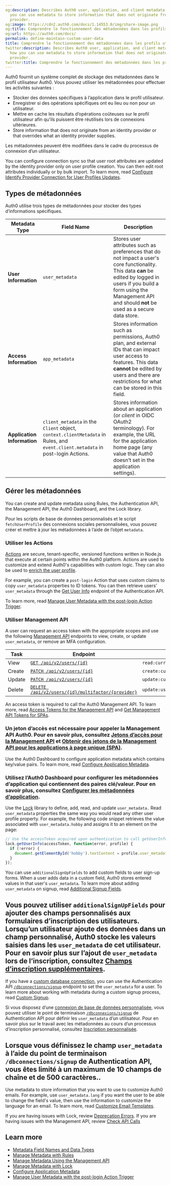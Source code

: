 ```yaml
---
og:description: Describes Auth0 user, application, and client metadata. Learn how
  you can use metadata to store information that does not originate from an identity
  provider.
og:image: https://cdn2.auth0.com/docs/1.14553.0/img/share-image.png
og:title: Comprendre le fonctionnement des métadonnées dans les profils utilisateurs
og:url: https://auth0.com/docs/
permalink: define-maintain-custom-user-data
title: Comprendre le fonctionnement des métadonnées dans les profils utilisateurs
twitter:description: Describes Auth0 user, application, and client metadata. Learn
  how you can use metadata to store information that does not originate from an identity
  provider.
twitter:title: Comprendre le fonctionnement des métadonnées dans les profils utilisateurs
---
```


Auth0 fournit un système complet de stockage des métadonnées dans le profil utilisateur Auth0. Vous pouvez utiliser les métadonnées pour effectuer les activités suivantes :

* Stocker des données spécifiques à l’application dans le profil utilisateur.
* Enregistrer si des opérations spécifiques ont eu lieu ou non pour un utilisateur.
* Mettre en cache les résultats d’opérations coûteuses sur le profil utilisateur afin qu’ils puissent être réutilisés lors de connexions ultérieures.
* Store information that does not originate from an <Tooltip tip="Identity Provider (IdP): Service that stores and manages digital identities." cta="View Glossary" href="/docs/glossary?term=identity+provider">identity provider</Tooltip> or that overrides what an identity provider supplies.

Les métadonnées peuvent être modifiées dans le cadre du processus de connexion d’un utilisateur.

You can configure connection sync so that user root attributes are updated by the identity provider only on user profile creation. You can then edit root attributes individually or by bulk import. To learn more, read [Configure Identify Provider Connection for User Profiles Updates](/docs/manage-users/user-accounts/user-profiles/configure-connection-sync-with-auth0).

## Types de métadonnées

Auth0 utilise trois types de métadonnées pour stocker des types d’informations spécifiques.

<table class="table"><thead>
<tr>
<th><strong>Metadata Type</strong></th>
<th><strong>Field Name</strong></th>
<th><strong>Description</strong></th>
</tr>
</thead>
<tbody>
<tr>
<td><strong>User Information</strong></td>
<td><code>user_metadata</code></td>
<td>Stores user attributes such as preferences that do not impact a user's core functionality. This data <strong>can</strong> be edited by logged in users if you build a form using the Management API and should <strong>not</strong> be used as a secure data store.</td>
</tr>
<tr>
<td><strong>Access Information</strong></td>
<td><code>app_metadata</code></td>
<td>Stores information such as permissions, Auth0 plan, and external IDs that can impact user access to features. This data <strong>cannot</strong> be edited by users and there are restrictions for what can be stored in this field.</td>
</tr>
<tr>
<td><strong>Application Information</strong></td>
<td><code>client_metadata</code> in the <code>Client</code> object, <code>context.clientMetadata</code> in Rules, and <code>event.client.metadata</code> in post-login Actions.</td>
<td>Stores information about an application (or <em>client</em> in OIDC OAuth2 terminology). For example, the URL for the application home page (any value that Auth0 doesn’t set in the application settings).</td>
</tr>
</tbody>
</table>

## Gérer les métadonnées

You can create and update metadata using Rules, the Authentication API, the <Tooltip tip="Management API: A product to allow customers to perform administrative tasks." cta="View Glossary" href="/docs/glossary?term=Management+API">Management API</Tooltip>, the <Tooltip tip="Auth0 Dashboard: Auth0's main product to configure your services." cta="View Glossary" href="/docs/glossary?term=Auth0+Dashboard">Auth0 Dashboard</Tooltip>, and the Lock library.

Pour les scripts de base de données personnalisés et le script `fetchUserProfile` des connexions sociales personnalisées, vous pouvez créer et mettre à jour les métadonnées à l’aide de l’objet `metadata`.

### Utiliser les Actions

[Actions](/docs/customize/actions) are secure, tenant-specific, versioned functions written in Node.js that execute at certain points within the Auth0 platform. Actions are used to customize and extend Auth0's capabilities with custom logic. They can also be used to [enrich the user profile](/docs/customize/actions/explore-triggers/signup-and-login-triggers/login-trigger#enrich-the-user-profile).

For example, you can create a `post-login` Action that uses custom claims to copy `user_metadata` properties to <Tooltip tip="ID Token: Credential meant for the client itself, rather than for accessing a resource." cta="View Glossary" href="/docs/glossary?term=ID+tokens">ID tokens</Tooltip>. You can then retrieve users' `user_metadata` through the [Get User Info](https://auth0.com/docs/api/authentication#get-user-info) endpoint of the Authentication API.

To learn more, read [Manage User Metadata with the post-login Action Trigger](/docs/manage-users/user-accounts/metadata/manage-user-metadata).

### Utiliser Management API

A user can request an <Tooltip tip="Access Token: Authorization credential, in the form of an opaque string or JWT, used to access an API." cta="View Glossary" href="/docs/glossary?term=access+token">access token</Tooltip> with the appropriate scopes and use the following [Management API](https://auth0.com/docs/api/management/v2) endpoints to view, create, or update `user_metadata`, or remove an <Tooltip tip="Multi-factor authentication (MFA): User authentication process that uses a factor in addition to username and password such as a code via SMS." cta="View Glossary" href="/docs/glossary?term=MFA">MFA</Tooltip> configuration.

<table class="table"><thead>
<tr>
<th><strong>Task</strong></th>
<th><strong>Endpoint</strong></th>
<th><strong>Scope</strong></th>
</tr>
</thead>
<tbody>
<tr>
<td>View</td>
<td><a href="https://auth0.com/docs/api/management/v2#!/Users/get_users_by_id"><code>GET /api/v2/users/{id}</code></a></td>
<td><code>read:current_user</code></td>
</tr>
<tr>
<td>Create</td>
<td><a href="https://auth0.com/docs/api/management/v2#!/Users/post_users"><code>PATCH /api/v2/users/{id}</code></a></td>
<td><code>create:current_user_metadata</code></td>
</tr>
<tr>
<td>Update</td>
<td><a href="https://auth0.com/docs/api/management/v2#!/Users/patch_users_by_id"><code>PATCH /api/v2/users/{id}</code></a></td>
<td><code>update:current_user_metadata</code></td>
</tr>
<tr>
<td>Delete</td>
<td><a href="https://auth0.com/docs/api/management/v2#!/Users/delete_multifactor_by_provider"><code>DELETE /api/v2/users/{id}/multifactor/{provider}</code></a></td>
<td><code>update:users</code></td>
</tr>
</tbody>
</table>

An access token is required to call the Auth0 Management API. To learn more, read [Access Tokens for the Management API](https://auth0.com/docs/api/management/v2/tokens) and [Get Management API Tokens for SPAs](https://auth0.com/docs/api/management/v2/get-access-tokens-for-spas).

### Un jeton d’accès est nécessaire pour appeler la Management API Auth0. Pour en savoir plus, consultez [Jetons d’accès pour la Management API](/api/management/v2/tokens) et [Obtenir des jetons de la Management API pour les applications à page unique (SPA)](/api/management/v2/get-access-tokens-for-spas).

Use the Auth0 Dashboard to configure application metadata which contains key/value pairs. To learn more, read [Configure Application Metadata](/docs/get-started/applications/configure-application-metadata).

### Utilisez l’Auth0 Dashboard pour configurer les métadonnées d’application qui contiennent des paires clé/valeur. Pour en savoir plus, consultez [Configurer les métadonnées d’application](/applications/configure-application-metadata).

Use the [Lock](/docs/libraries/lock) library to define, add, read, and update `user_metadata.` Read `user_metadata` properties the same way you would read any other user profile property. For example, the following code snippet retrieves the value associated with `user_metadata.hobby` and assigns it to an element on the page:

```javascript lines
// Use the accessToken acquired upon authentication to call getUserInfo
lock.getUserInfo(accessToken, function(error, profile) {
  if (!error) {
    document.getElementById('hobby').textContent = profile.user_metadata.hobby;
  }
});
```






You can use `additionalSignUpFields` to add custom fields to user sign-up forms. When a user adds data in a custom field, Auth0 stores entered values in that user's `user_metadata`. To learn more about adding `user_metadata` on signup, read [Additional Signup Fields](/docs/libraries/lock/lock-configuration#additionalsignupfields-array-).

## Vous pouvez utiliser `additionalSignUpFields` pour ajouter des champs personnalisés aux formulaires d’inscription des utilisateurs. Lorsqu’un utilisateur ajoute des données dans un champ personnalisé, Auth0 stocke les valeurs saisies dans les `user_metadata` de cet utilisateur. Pour en savoir plus sur l’ajout de `user_metadata` lors de l’inscription, consultez [Champs d’inscription supplémentaires](/libraries/lock/v10/customization#additionalsignupfields-array-).

If you have a [custom database connection](/docs/authenticate/database-connections#using-your-own-user-store), you can use the Authentication API [`/dbconnections/signup`](https://auth0.com/docs/api/authentication?shell#signup) endpoint to set the `user_metadata` for a user. To learn more about working with metadata during a custom signup process, read [Custom Signup](/docs/libraries/custom-signup).

Si vous disposez d’une [connexion de base de données personnalisée](/connections/database#using-your-own-user-store), vous pouvez utiliser le point de terminaison [`/dbconnexions/signup`](/api/authentication?shell#signup) de Authentication API pour définir les `user_metadata` d’un utilisateur. Pour en savoir plus sur le travail avec les métadonnées au cours d’un processus d’inscription personnalisé, consultez [Inscription personnalisée](/libraries/custom-signup).

## Lorsque vous définissez le champ `user_metadata` à l’aide du point de terminaison `/dbconnections/signup` de Authentication API, vous êtes limité à un maximum de 10 champs de chaîne et de 500 caractères..

Use metadata to store information that you want to use to customize Auth0 emails. For example, use `user_metadata.lang` if you want the user to be able to change the field's value, then use the information to customize the language for an email. To learn more, read [Customize Email Templates](/docs/customize/email/email-templates).

If you are having issues with Lock, review [Deprecation Errors](/docs/troubleshoot/basic-issues/check-deprecation-errors). If you are having issues with the Management API, review [Check API Calls](/docs/troubleshoot/authentication-issues/check-api-calls)

## Learn more

* [Metadata Field Names and Data Types](/docs/manage-users/user-accounts/metadata/metadata-fields-data)
* [Manage Metadata with Rules](/docs/manage-users/user-accounts/metadata/manage-metadata-rules)
* [Manage Metadata Using the Management API](/docs/manage-users/user-accounts/metadata/manage-metadata-api)
* [Manage Metadata with Lock](/docs/manage-users/user-accounts/metadata/manage-metadata-lock)
* [Configure Application Metadata](/docs/get-started/applications/configure-application-metadata)
* [Manage User Metadata with the post-login Action Trigger](/docs/manage-users/user-accounts/metadata/manage-user-metadata)